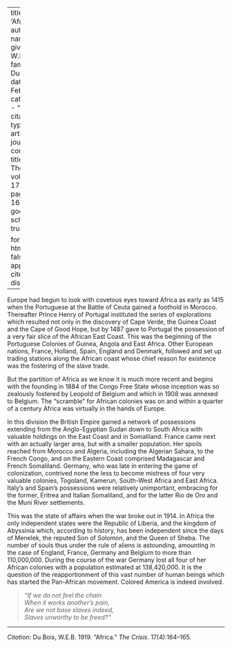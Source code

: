 
---
title: 'Africa'
author:
  - name:
      given: W.E.B.
      family: Du Bois
date: Feb. 1919
categories: 
  - ""
citation: 
  type: article-journal
  container-title: The Crisis
  volume: 17
  issue: 4
  page: 164-165
google-scholar: true

format:
  html:
    toc: false
    appendix-cite-as: display
---


Europe had begun to look with covetous eyes toward Africa as early as 1415 when the Portuguese at the Battle of Ceuta gained a foothold in Morocco. Thereafter Prince Henry of Portugal instituted the series of explorations which resulted not only in the discovery of Cape Verde, the Guinea Coast and the Cape of Good Hope, but by 1487 gave to Portugal the possession of a very fair slice of the African East Coast. This was the beginning of the Portuguese Colonies of Guinea, Angola and East Africa. Other European nations, France, Holland, Spain, England and Denmark, followed and set up trading stations along the African coast whose chief reason for existence was the fostering of the slave trade.

But the partition of Africa as we know it is much more recent and begins with the founding in 1884 of the Congo Free State whose inception was so zealously fostered by Leopold of Belgium and which in 1908 was annexed to Belgium. The "scramble" for African colonies was on and within a quarter of a century Africa was virtually in the hands of Europe.

In this division the British Empire gained a network of possessions extending from the Anglo-Egyptian Sudan down to South Africa with valuable holdings on the East Coast and in Somaliland. France came next with an actually larger area, but with a smaller population. Her spoils reached from Morocco and Algeria, including the Algerian Sahara, to the French Congo, and on the Eastern Coast comprised Madagascar and French Somaliland. Germany, who was late in entering the game of colonization, contrived none the less to become mistress of four very valuable colonies, Togoland, Kamerun, South-West Africa and East Africa. Italy's and Spain's possessions were relatively unimportant, embracing for the former, Eritrea and Italian Somaliland, and for the latter Rio de Oro and the Muni River settlements.

This was the state of affairs when the war broke out in 1914. In Africa the only independent states were the Republic of Liberia, and the kingdom of Abyssinia which, according to history, has been independent since the days of Menelek, the reputed Son of Solomon, and the Queen of Sheba. The number of souls thus under the rule of aliens is astounding, amounting in the case of England, France, Germany and Belgium to more than 110,000,000. During the course of the war Germany lost all four of her African colonies with a population estimated at 138,420,000. It is the question of the reapportionment of this vast number of human beings which has started the Pan-African movement. Colored America is indeed involved.

> *"If we do not feel the chain*  
> *When it works another's pain,*  
> *Are we not base slaves indeed,*  
> *Slaves unworthy to be freed?"*  

--------------  

*Citation:* Du Bois, W.E.B. 1919. "Africa." *The Crisis*. 17(4):164&ndash;165.
